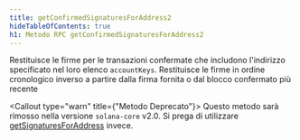 ```yaml
---
title: getConfirmedSignaturesForAddress2
hideTableOfContents: true
h1: Metodo RPC getConfirmedSignaturesForAddress2
---
```


Restituisce le firme per le transazioni confermate che includono l'indirizzo
specificato nel loro elenco `accountKeys`. Restituisce le firme in ordine
cronologico inverso a partire dalla firma fornita o dal blocco confermato più
recente

<Callout type="warn" title={"Metodo Deprecato"}>
  Questo metodo sarà rimosso nella versione `solana-core` v2.0. Si prega di
  utilizzare [getSignaturesForAddress](/docs/rpc/http/getsignaturesforaddress)
  invece.
</Callout>
